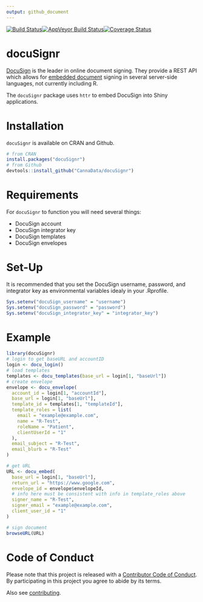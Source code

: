 ```yaml
---
output: github_document
---
```


[![Build Status](https://travis-ci.org/CannaData/docuSignr.svg?branch=master)](https://travis-ci.org/CannaData/docuSignr)[![AppVeyor Build Status](https://ci.appveyor.com/api/projects/status/github/CannaData/docuSignR?branch=master&svg=true)](https://ci.appveyor.com/project/CannaData/docuSignR)[![Coverage Status](https://img.shields.io/codecov/c/github/CannaData/docuSignr/master.svg)](https://codecov.io/github/CannaData/docuSignr?branch=master)

# docuSignr

[DocuSign](https://www.docusign.com/) is the leader in online document signing. They provide a REST API which allows for [embedded document](https://www.docusign.com/developer-center/recipes/signing-from-your-app) signing in several server-side languages, not currently including R. 

The `docuSignr` package uses `httr` to embed DocuSign into Shiny applications. 

# Installation

`docuSignr` is available on CRAN and Github.

```R
# from CRAN
install.packages("docuSignr")
# from Github
devtools::install_github("CannaData/docuSignr")
```

# Requirements

For `docuSignr` to function you will need several things:

- DocuSign account
- DocuSign integrator key
- DocuSign templates
- DocuSign envelopes

# Set-Up

It is recommended that you set the DocuSign username, password, and integrator key as environmental variables idealy in your .Rprofile.

```R
Sys.setenv("docuSign_username" = "username")
Sys.setenv("docuSign_password" = "password")
Sys.setenv("docuSign_integrator_key" = "integrator_key")
```

# Example

```R
library(docuSignr)
# login to get baseURL and accountID
login <- docu_login()
# load templates
templates <- docu_templates(base_url = login[1, "baseUrl"])
# create envelope
envelope <- docu_envelope(
  account_id = login[1, "accountId"],
  base_url = login[1, "baseUrl"],
  template_id = templates[1, "templateId"],
  template_roles = list(
    email = "example@example.com",
    name = "R-Test",
    roleName = "Patient",
    clientUserId = "1"
  ),
  email_subject = "R-Test",
  email_blurb = "R-Test"
)

# get URL
URL <- docu_embed(
  base_url = login[1, "baseUrl"],
  return_url = "https://www.google.com",
  envelope_id = envelope$envelopeId,
  # info here must be consistent with info in template_roles above
  signer_name = "R-Test",
  signer_email = "example@example.com",
  client_user_id = "1"
)

# sign document
browseURL(URL)


```

# Code of Conduct

Please note that this project is released with a [Contributor Code of Conduct](CONDUCT.md). By participating in this project you agree to abide by its terms.

Also see [contributing](CONTRIBUTE.md).
